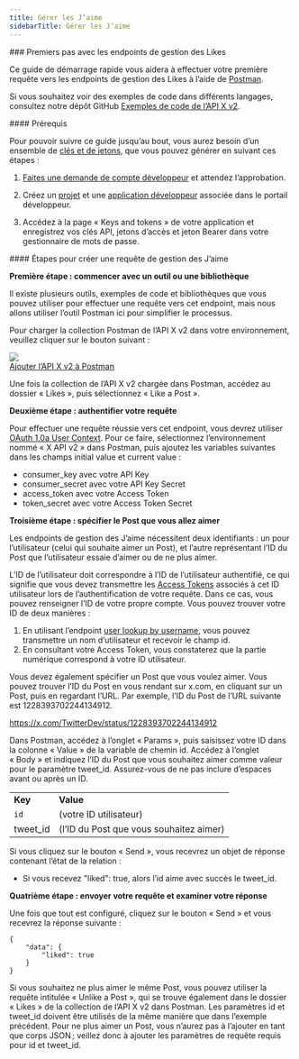 ```yaml
---
title: Gérer les J’aime
sidebarTitle: Gérer les J’aime
---
```



<div id="getting-started-with-the-manage-likes-endpoints">
  ### Premiers pas avec les endpoints de gestion des Likes
</div>

Ce guide de démarrage rapide vous aidera à effectuer votre première requête vers les endpoints de gestion des Likes à l’aide de [Postman](/fr/tutorials/postman-getting-started).

Si vous souhaitez voir des exemples de code dans différents langages, consultez notre dépôt GitHub [Exemples de code de l’API X v2](https://github.com/xdevplatform/Twitter-API-v2-sample-code). 

<div id="prerequisites">
  #### Prérequis
</div>

Pour pouvoir suivre ce guide jusqu’au bout, vous aurez besoin d’un ensemble de [clés et de jetons](/fr/resources/fundamentals/authentication), que vous pouvez générer en suivant ces étapes :

1. [Faites une demande de compte développeur](https://developer.x.com/en/apply-for-access) et attendez l’approbation.

2. Créez un [projet](/fr/resources/fundamentals/projects) et une [application développeur](/fr/resources/fundamentals/developer-apps) associée dans le portail développeur.

3. Accédez à la page « Keys and tokens » de votre application et enregistrez vos clés API, jetons d’accès et jeton Bearer dans votre gestionnaire de mots de passe.

<div id="steps-to-build-a-manage-likes-request">
  #### Étapes pour créer une requête de gestion des J’aime
</div>

**Première étape : commencer avec un outil ou une bibliothèque**

Il existe plusieurs outils, exemples de code et bibliothèques que vous pouvez utiliser pour effectuer une requête vers cet endpoint, mais nous allons utiliser l’outil Postman ici pour simplifier le processus.

Pour charger la collection Postman de l’API X v2 dans votre environnement, veuillez cliquer sur le bouton suivant :

[![](https://cdn.cms-twdigitalassets.com/content/dam/developer-twitter/m1_vnext/carat.svg)<br />Ajouter l’API X v2 à Postman](https://app.getpostman.com/run-collection/9956214-784efcda-ed4c-4491-a4c0-a26470a67400)

Une fois la collection de l’API X v2 chargée dans Postman, accédez au dossier « Likes », puis sélectionnez « Like a Post ».

**Deuxième étape : authentifier votre requête**

Pour effectuer une requête réussie vers cet endpoint, vous devrez utiliser [OAuth 1.0a User Context](/fr/resources/fundamentals/authentication). Pour ce faire, sélectionnez l’environnement nommé « X API v2 » dans Postman, puis ajoutez les variables suivantes dans les champs initial value et current value :

- consumer\_key avec votre API Key
- consumer\_secret avec votre API Key Secret
- access\_token avec votre Access Token
- token\_secret avec votre Access Token Secret
   

**Troisième étape : spécifier le Post que vous allez aimer**

Les endpoints de gestion des J’aime nécessitent deux identifiants : un pour l’utilisateur (celui qui souhaite aimer un Post), et l’autre représentant l’ID du Post que l’utilisateur essaie d’aimer ou de ne plus aimer.

L’ID de l’utilisateur doit correspondre à l’ID de l’utilisateur authentifié, ce qui signifie que vous devez transmettre les [Access Tokens](/fr/resources/fundamentals/authentication#obtaining-access-tokens-using-3-legged-oauth-flow) associés à cet ID utilisateur lors de l’authentification de votre requête. Dans ce cas, vous pouvez renseigner l’ID de votre propre compte. Vous pouvez trouver votre ID de deux manières :

1. En utilisant l’endpoint [user lookup by username](/fr/x-api/users/user-lookup-by-id), vous pouvez transmettre un nom d’utilisateur et recevoir le champ id.
2. En consultant votre Access Token, vous constaterez que la partie numérique correspond à votre ID utilisateur.
    

Vous devez également spécifier un Post que vous voulez aimer. Vous pouvez trouver l’ID du Post en vous rendant sur x.com, en cliquant sur un Post, puis en regardant l’URL. Par exemple, l’ID du Post de l’URL suivante est 1228393702244134912.

https://x.com/TwitterDev/status/1228393702244134912

Dans Postman, accédez à l’onglet « Params », puis saisissez votre ID dans la colonne « Value » de la variable de chemin id. Accédez à l’onglet « Body » et indiquez l’ID du Post que vous souhaitez aimer comme valeur pour le paramètre tweet\_id. Assurez-vous de ne pas inclure d’espaces avant ou après un ID.

|     |     |
| :--- | :--- |
| **Key** | **Value** |
| `id` | (votre ID utilisateur) |
| tweet\_id | (l’ID du Post que vous souhaitez aimer) |

Si vous cliquez sur le bouton « Send », vous recevrez un objet de réponse contenant l’état de la relation :

- Si vous recevez "liked": true, alors l’id aime avec succès le tweet\_id.
   

**Quatrième étape : envoyer votre requête et examiner votre réponse**

Une fois que tout est configuré, cliquez sur le bouton « Send » et vous recevrez la réponse suivante :

```
{
    "data": {
        "liked": true
    }
}
```

Si vous souhaitez ne plus aimer le même Post, vous pouvez utiliser la requête intitulée « Unlike a Post », qui se trouve également dans le dossier « Likes » de la collection de l’API X v2 dans Postman. Les paramètres id et tweet\_id doivent être utilisés de la même manière que dans l’exemple précédent. Pour ne plus aimer un Post, vous n’aurez pas à l’ajouter en tant que corps JSON ; veillez donc à ajouter les paramètres de requête requis pour id et tweet\_id.